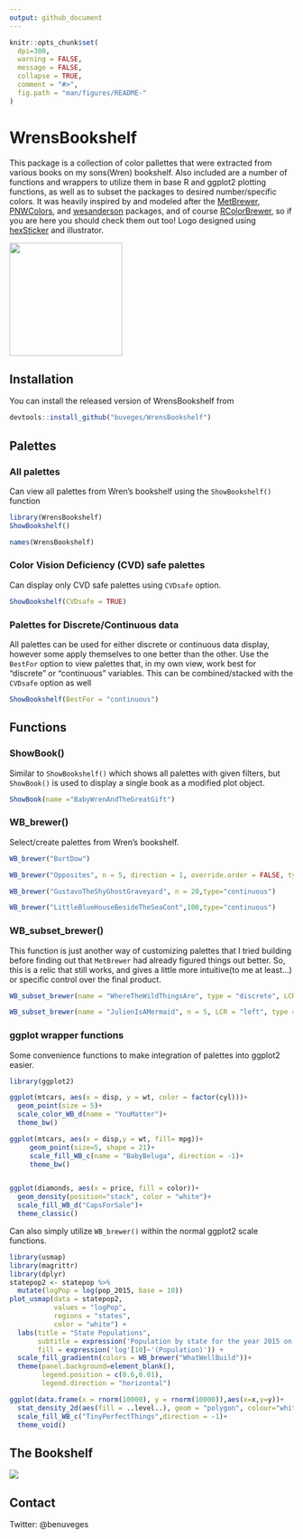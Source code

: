 ```yaml
---
output: github_document
---
```


<!-- README.md is generated from README.Rmd. Please edit that file -->

```r
knitr::opts_chunk$set(
  dpi=300,
  warning = FALSE, 
  message = FALSE,
  collapse = TRUE,
  comment = "#>",
  fig.path = "man/figures/README-"
)
```

# WrensBookshelf

<!-- badges: start -->

This package is a collection of color pallettes that were extracted from various books on my sons(Wren) bookshelf. Also included are a number of functions and wrappers to utilize them in base R and ggplot2 plotting functions, as well as to subset the packages to desired number/specific colors. It was heavily inspired by and modeled after the [MetBrewer](https://github.com/BlakeRMills/MetBrewer), [PNWColors](https://github.com/jakelawlor/PNWColors), and [wesanderson](https://github.com/karthik/wesanderson) packages, and of course [RColorBrewer](https://cran.r-project.org/web/packages/RColorBrewer/RColorBrewer.pdf), so if you are here you should check them out too! Logo designed using [hexSticker](https://github.com/GuangchuangYu/hexSticker) and illustrator.


![](man/images/WrenHex2.png){width=200}
<!-- badges: end -->


## Installation

You can install the released version of WrensBookshelf from 

``` r
devtools::install_github("buveges/WrensBookshelf")
```

## Palettes

### All palettes

Can view all palettes from Wren's bookshelf using the  `ShowBookshelf()` function

```r
library(WrensBookshelf)
ShowBookshelf()

names(WrensBookshelf)
```

### Color Vision Deficiency (CVD) safe palettes

Can display only CVD safe palettes using `CVDsafe` option.

```r
ShowBookshelf(CVDsafe = TRUE)
```

### Palettes for Discrete/Continuous data

All palettes can be used for either discrete or continuous data display, however some apply themselves to one better than the other. Use the `BestFor` option  to view palettes that, in my own view, work best for "discrete" or "continuous" variables. This can be combined/stacked with the `CVDsafe` option as well

```r
ShowBookshelf(BestFor = "continuous")

```


## Functions

### ShowBook()

Similar to `ShowBookshelf()` which shows all palettes with given filters, but `ShowBook()` is used to display a single book as a modified plot object.

```r
ShowBook(name ="BabyWrenAndTheGreatGift")

```

### WB_brewer()

Select/create palettes from Wren's bookshelf.

```r

WB_brewer("BurtDow")

WB_brewer("Opposites", n = 5, direction = 1, override.order = FALSE, type="discrete")

WB_brewer("GustavoTheShyGhostGraveyard", n = 20,type="continuous")

WB_brewer("LittleBlueHouseBesideTheSeaCont",100,type="continuous")

```

### WB_subset_brewer()

This function is just another way of customizing palettes that I tried building before finding out that `MetBrewer` had already figured things out better. So, this is a relic that still works, and gives a little more intuitive(to me at least...) or specific control over the final product.

```r

WB_subset_brewer(name = "WhereTheWildThingsAre", type = "discrete", LCR = c(1,4,5,6))

WB_subset_brewer(name = "JulienIsAMermaid", n = 5, LCR = "left", type = "continuous", n2 = 200)

```

### ggplot wrapper functions

Some convenience functions to make integration of palettes into ggplot2 easier. 

``` r

library(ggplot2)

ggplot(mtcars, aes(x = disp, y = wt, color = factor(cyl)))+
  geom_point(size = 5)+
  scale_color_WB_d(name = "YouMatter")+
  theme_bw()

ggplot(mtcars, aes(x = disp,y = wt, fill= mpg))+
     geom_point(size=5, shape = 21)+
     scale_fill_WB_c(name = "BabyBeluga", direction = -1)+
     theme_bw()


ggplot(diamonds, aes(x = price, fill = color))+
  geom_density(position="stack", color = "white")+
  scale_fill_WB_d("CapsForSale")+
  theme_classic()

```

Can also simply utilize `WB_brewer()` within the normal ggplot2 scale functions.

``` r

library(usmap)
library(magrittr)
library(dplyr)
statepop2 <- statepop %>% 
  mutate(logPop = log(pop_2015, base = 10))
plot_usmap(data = statepop2, 
           values = "logPop",
           regions = "states", 
           color = "white") + 
  labs(title = "State Populations",
       subtitle = expression('Population by state for the year 2015 on a'~'log'[10]~'scale'),
       fill = expression('log'[10]~'(Population)')) + 
  scale_fill_gradientn(colors = WB_brewer("WhatWellBuild"))+
  theme(panel.background=element_blank(),
        legend.position = c(0.6,0.01),
        legend.direction = "horizontal")

ggplot(data.frame(x = rnorm(10000), y = rnorm(10000)),aes(x=x,y=y))+
  stat_density_2d(aes(fill = ..level..), geom = "polygon", colour="white")+
  scale_fill_WB_c("TinyPerfectThings",direction = -1)+
  theme_void()

```

## The Bookshelf

![](man/images/BookShelf.png)

## Contact

Twitter: @benuveges

